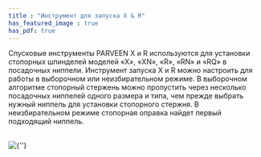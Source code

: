 ```yaml
---
title : "Инструмент для запуска X & R"
has_featured_image : true
has_pdf: true
---
```


Спусковые инструменты PARVEEN X и R используются для установки стопорных шпинделей моделей «X», «XN», «R», «RN» и «RQ» в посадочных ниппели. Инструмент запуска X и R можно настроить для работы в выборочном или неизбирательном режиме. В выборочном алгоритме стопорный стержень можно пропустить через несколько посадочных ниппелей одного размера и типа, чем прежде выбрать нужный ниппель для установки стопорного стержня. В неизбирательном режиме стопорная оправка найдет первый подходящий ниппель.

<br />
<Image src={image} alt={''} />